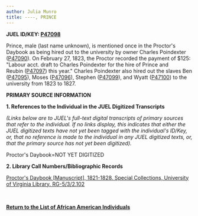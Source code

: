 ```yaml
---
author: Julia Munro
title: ----, PRINCE
---
```

**JUEL ID/KEY: [P47098](http://juel.iath.virginia.edu/public_person?person=47098 "P47098")[  
](http://juel.iath.virginia.edu/public_person?person=47002 "P47002")**

Prince, male (last name unknown), is mentioned once in the Proctor's Daybook as being hired out to the university by owner Charles Poindexter ([P47090](http://juel.iath.virginia.edu/public_person?person=47090 "P47090")[](http://juel.iath.virginia.edu/public_person?person=47093 "P47093")). On February 27, 1823, the Proctor recorded the payment of $125: "Labour acct. draft to Charles Poindexter for the hire of Prince and Reubin ([P47097](http://juel.iath.virginia.edu/public_person?person=47090 "P47090")) this year." Charles Poindexter also hired out the slaves Ben ([P47095](http://juel.iath.virginia.edu/public_person?person=47095 "P47095")), Moses ([P47096](http://juel.iath.virginia.edu/public_person?person=47096 "P47096")), Stephen ([P47099](http://juel.iath.virginia.edu/public_person?person=47099 "P47099")), and Wyatt ([P47100](http://juel.iath.virginia.edu/public_person?person=47100 "P47100")) to the university from 1823 to 1827.   

**PRIMARY SOURCE INFORMATION** 

**1\. References to the Individual in the JUEL Digitized Transcripts**

_(Links below are to JUEL's full-text digital transcripts of primary sources that refer to the individual. If no links display, this indicates that either the JUEL digitized texts have not yet been tagged with the individual's ID/Key, or, that no reference is made to the individual in any JUEL digitized texts, or, that the primary source has not yet been digitized)._   

Proctor's Daybook=NOT YET DIGITIZED 

**2\. Library Call Numbers/Bibliographic Records**

[](http://search.lib.virginia.edu/catalog/u6371432)[Proctor's Daybook \[Manuscript\], 1821-1828. Special Collections, University of Virginia Library. RG-5/3/2.102](http://search.lib.virginia.edu/catalog/u6607353 "Proctor's Daybook")

 [](http://search.lib.virginia.edu/catalog/u6371432)

**[Return to the List of African American Individuals](http://juel.iath.virginia.edu/node/367 "Return to the List of African-American Individuals")**